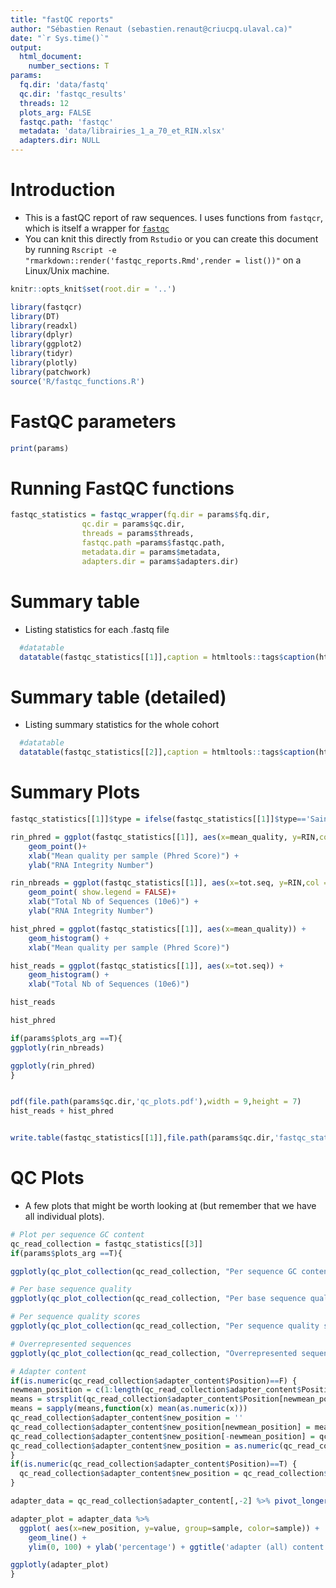 ---
title: "fastQC reports"
author: "Sébastien Renaut (sebastien.renaut@criucpq.ulaval.ca)"
date: "`r Sys.time()`"
output:
  html_document:
    number_sections: T
params:
  fq.dir: 'data/fastq'
  qc.dir: 'fastqc_results'
  threads: 12
  plots_arg: FALSE
  fastqc.path: 'fastqc' 
  metadata: 'data/librairies_1_a_70_et_RIN.xlsx'
  adapters.dir: NULL
---


# Introduction  
* This is a fastQC report of raw sequences. I uses functions from `fastqcr`, which is itself a wrapper for [`fastqc`](https://www.bioinformatics.babraham.ac.uk/projects/fastqc/)
* You can knit this directly from `Rstudio` or you can create this document by running `Rscript -e "rmarkdown::render('fastqc_reports.Rmd',render = list())"` on a Linux/Unix machine. 

 
```{r, timehook,echo=F}
knitr::opts_knit$set(root.dir = '..')
``` 

```{r, requirements,echo=TRUE,message =FALSE,warning =F}
library(fastqcr)
library(DT)
library(readxl)
library(dplyr)
library(ggplot2)
library(tidyr)
library(plotly)
library(patchwork)
source('R/fastqc_functions.R')
```

# FastQC parameters
```{r, parameters,message = T, echo =T}
print(params)
```

# Running FastQC functions
```{r, tables,message = T, eval = T, echo = T, timehook = T}
fastqc_statistics = fastqc_wrapper(fq.dir = params$fq.dir,
                qc.dir = params$qc.dir,
                threads = params$threads,
                fastqc.path =params$fastqc.path,
                metadata.dir = params$metadata,
                adapters.dir = params$adapters.dir)
```

# Summary table
  * Listing statistics for each .fastq file
```{r, summary_tables,echo = F}
  #datatable 
  datatable(fastqc_statistics[[1]],caption = htmltools::tags$caption(htmltools::strong("Summary statistics"), style="color:darkred"))
``` 


# Summary table (detailed)
  * Listing summary statistics for the whole cohort
```{r, summary_detailed,echo = F}
  #datatable
  datatable(fastqc_statistics[[2]],caption = htmltools::tags$caption(htmltools::strong("Summary statistics (detailed)"), style="color:darkred"))
```

# Summary Plots 
```{r, summary,echo =F,fig.show="hold",out.width="50%"}
fastqc_statistics[[1]]$type = ifelse(fastqc_statistics[[1]]$type=='Sain','Normal','Tumor')

rin_phred = ggplot(fastqc_statistics[[1]], aes(x=mean_quality, y=RIN,col = type)) + 
    geom_point()+
    xlab("Mean quality per sample (Phred Score)") +
    ylab("RNA Integrity Number") 

rin_nbreads = ggplot(fastqc_statistics[[1]], aes(x=tot.seq, y=RIN,col = type)) + 
    geom_point( show.legend = FALSE)+
    xlab("Total Nb of Sequences (10e6)") +
    ylab("RNA Integrity Number") 

hist_phred = ggplot(fastqc_statistics[[1]], aes(x=mean_quality)) +
    geom_histogram() + 
    xlab("Mean quality per sample (Phred Score)")

hist_reads = ggplot(fastqc_statistics[[1]], aes(x=tot.seq)) +
    geom_histogram() + 
    xlab("Total Nb of Sequences (10e6)")

hist_reads

hist_phred

if(params$plots_arg ==T){
ggplotly(rin_nbreads)

ggplotly(rin_phred)
}


pdf(file.path(params$qc.dir,'qc_plots.pdf'),width = 9,height = 7)
hist_reads + hist_phred


write.table(fastqc_statistics[[1]],file.path(params$qc.dir,'fastqc_statistics.csv'))
```


# QC Plots
 * A few plots that might be worth looking at (but remember that we have all individual plots).
```{r, plots,timehook =T,fig.width = 11, echo=F}
# Plot per sequence GC content
qc_read_collection = fastqc_statistics[[3]]
if(params$plots_arg ==T){

ggplotly(qc_plot_collection(qc_read_collection, "Per sequence GC content"))

# Per base sequence quality
ggplotly(qc_plot_collection(qc_read_collection, "Per base sequence quality"))

# Per sequence quality scores
ggplotly(qc_plot_collection(qc_read_collection, "Per sequence quality scores"))

# Overrepresented sequences
ggplotly(qc_plot_collection(qc_read_collection, "Overrepresented sequences"))

# Adapter content
if(is.numeric(qc_read_collection$adapter_content$Position)==F) {
newmean_position = c(1:length(qc_read_collection$adapter_content$Position))[regexpr('-',qc_read_collection$adapter_content$Position,fixed = T)>0]
means = strsplit(qc_read_collection$adapter_content$Position[newmean_position],'-')
means = sapply(means,function(x) mean(as.numeric(x)))
qc_read_collection$adapter_content$new_position = ''
qc_read_collection$adapter_content$new_position[newmean_position] = means
qc_read_collection$adapter_content$new_position[-newmean_position] = qc_read_collection$adapter_content$Position[-newmean_position]
qc_read_collection$adapter_content$new_position = as.numeric(qc_read_collection$adapter_content$new_position)
}
if(is.numeric(qc_read_collection$adapter_content$Position)==T) {
  qc_read_collection$adapter_content$new_position = qc_read_collection$adapter_content$Position
}

adapter_data = qc_read_collection$adapter_content[,-2] %>% pivot_longer(cols = !c(sample,new_position))

adapter_plot = adapter_data %>%
  ggplot( aes(x=new_position, y=value, group=sample, color=sample)) +
    geom_line() +
    ylim(0, 100) + ylab('percentage') + ggtitle('adapter (all) content')

ggplotly(adapter_plot)
}
```